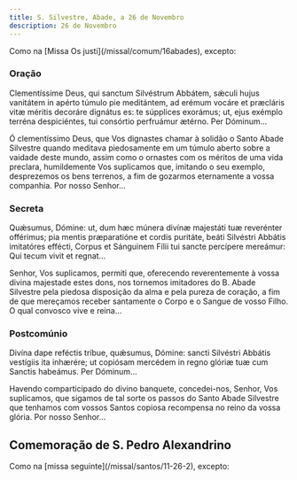 ```yaml
---
title: S. Silvestre, Abade, a 26 de Novembro
description: 26 de Novembro
---
```


<aside>Como na [Missa Os justi](/missal/comum/16abades), excepto:</aside>

### Oração

<div class="side-by-side not-content">

Clementíssime Deus, qui sanctum Silvéstrum Abbátem, sǽculi hujus vanitátem in apérto túmulo pie meditántem, ad erémum vocáre et præcláris vitæ méritis decoráre dignátus es: te súpplices exorámus; ut, ejus exémplo terréna despiciéntes, tui consórtio perfruámur ætérno. Per Dóminum...

Ó clementíssimo Deus, que Vos dignastes chamar à solidão o Santo Abade Silvestre quando meditava piedosamente em um túmulo aberto sobre a vaidade deste mundo, assim como o ornastes com os méritos de uma vida preclara, humildemente Vos suplicamos que, imitando o seu exemplo, desprezemos os bens terrenos, a fim de gozarmos eternamente a vossa companhia. Por nosso Senhor...

</div>

### Secreta

<div class="side-by-side not-content">

Quǽsumus, Dómine: ut, dum hæc múnera divínæ majestáti tuæ reverénter offérimus; pia mentis præparatióne et cordis puritáte, beáti Silvéstri Abbátis imitatóres effécti, Corpus et Sánguinem Fílii tui sancte percípere mereámur: Qui tecum vivit et regnat...

Senhor, Vos suplicamos, permiti que, oferecendo reverentemente à vossa divina majestade estes dons, nos tornemos imitadores do B. Abade Silvestre pela piedosa disposição da alma e pela pureza de coração, a fim de que mereçamos receber santamente o Corpo e o Sangue de vosso Filho. O qual convosco vive e reina...

</div>

### Postcomúnio

<div class="side-by-side not-content">

Divína dape reféctis tríbue, quǽsumus, Dómine: sancti Silvéstri Abbátis vestígiis ita inhærére; ut copiósam mercédem in regno glóriæ tuæ cum Sanctis habeámus. Per Dóminum...

Havendo comparticipado do divino banquete, concedei-nos, Senhor, Vos suplicamos, que sigamos de tal sorte os passos do Santo Abade Silvestre que tenhamos com vossos Santos copiosa recompensa no reino da vossa glória. Por nosso Senhor...

</div>

## Comemoração de S. Pedro Alexandrino

<aside>Como na [missa seguinte](/missal/santos/11-26-2), excepto:</aside>
